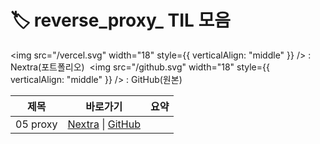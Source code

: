 # 🏷️ reverse_proxy_ TIL 모음

<span><img src="/vercel.svg" width="18" style={{ verticalAlign: "middle" }} /> : Nextra(포트폴리오)&nbsp;&nbsp;<img src="/github.svg" width="18" style={{ verticalAlign: "middle" }} /> : GitHub(원본)</span>

| 제목 | 바로가기 | 요약 |
|------|----------|------|
| 05 proxy | [Nextra](/til/til-2025/til-07/05-proxy) \| [GitHub](https://github.com/MinHyeok-lee1/TIL/blob/main/2025/07/05-proxy.md) |  |
